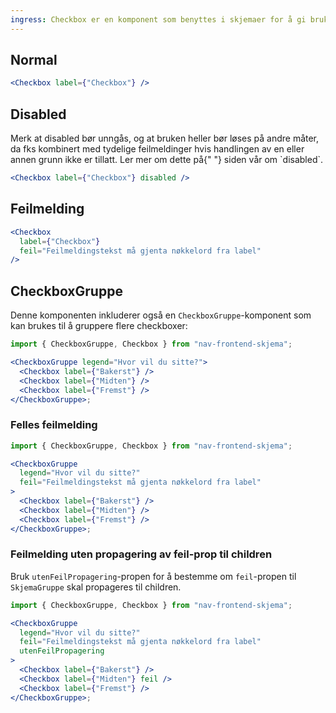 ```yaml
---
ingress: Checkbox er en komponent som benyttes i skjemaer for å gi brukeren muligheten til å avgi et eller flere svar på spørsmålet som blir stilt.
---
```



## Normal

<Example>
  <Checkbox label={"Checkbox"} />
</Example>

```jsx
<Checkbox label={"Checkbox"} />
```

## Disabled

<Alertstripe type="advarsel">
  Merk at disabled bør unngås, og at bruken heller bør løses på andre måter, da
  fks kombinert med tydelige feilmeldinger hvis handlingen av en eller annen
  grunn ikke er tillatt. Ler mer om dette på{" "}
  <Lenke href="/accessibility/disabled">siden vår om `disabled`</Lenke>.
</Alertstripe>

<Example>
  <Checkbox label={"Checkbox"} disabled />
</Example>

```jsx
<Checkbox label={"Checkbox"} disabled />
```

## Feilmelding

<Example>
  <Checkbox
    label={"Checkbox"}
    feil="Feilmeldingstekst må gjenta nøkkelord fra label"
  />
</Example>

```jsx
<Checkbox
  label={"Checkbox"}
  feil="Feilmeldingstekst må gjenta nøkkelord fra label"
/>
```

## CheckboxGruppe

Denne komponenten inkluderer også en `CheckboxGruppe`-komponent som kan brukes til å gruppere flere checkboxer:

<Example>
  <CheckboxGruppe legend="Hvor vil du sitte?">
    <Checkbox label={"Bakerst"} />
    <Checkbox label={"Midten"} />
    <Checkbox label={"Fremst"} />
  </CheckboxGruppe>
</Example>

```jsx
import { CheckboxGruppe, Checkbox } from "nav-frontend-skjema";

<CheckboxGruppe legend="Hvor vil du sitte?">
  <Checkbox label={"Bakerst"} />
  <Checkbox label={"Midten"} />
  <Checkbox label={"Fremst"} />
</CheckboxGruppe>;
```

### Felles feilmelding

<Example>
  <CheckboxGruppe
    legend="Hvor vil du sitte?"
    feil="Feilmeldingstekst må gjenta nøkkelord fra label"
  >
    <Checkbox label={"Bakerst"} />
    <Checkbox label={"Midten"} />
    <Checkbox label={"Fremst"} />
  </CheckboxGruppe>
</Example>

```jsx
import { CheckboxGruppe, Checkbox } from "nav-frontend-skjema";

<CheckboxGruppe
  legend="Hvor vil du sitte?"
  feil="Feilmeldingstekst må gjenta nøkkelord fra label"
>
  <Checkbox label={"Bakerst"} />
  <Checkbox label={"Midten"} />
  <Checkbox label={"Fremst"} />
</CheckboxGruppe>;
```

### Feilmelding uten propagering av feil-prop til children

Bruk `utenFeilPropagering`-propen for å bestemme om `feil`-propen til `SkjemaGruppe` skal propageres til children.

<Example>
  <CheckboxGruppe
    legend="Hvor vil du sitte?"
    feil="Feilmeldingstekst må gjenta nøkkelord fra label"
    utenFeilPropagering
  >
    <Checkbox label={"Bakerst"} />
    <Checkbox label={"Midten"} feil />
    <Checkbox label={"Fremst"} />
  </CheckboxGruppe>
</Example>

```jsx
import { CheckboxGruppe, Checkbox } from "nav-frontend-skjema";

<CheckboxGruppe
  legend="Hvor vil du sitte?"
  feil="Feilmeldingstekst må gjenta nøkkelord fra label"
  utenFeilPropagering
>
  <Checkbox label={"Bakerst"} />
  <Checkbox label={"Midten"} feil />
  <Checkbox label={"Fremst"} />
</CheckboxGruppe>;
```
